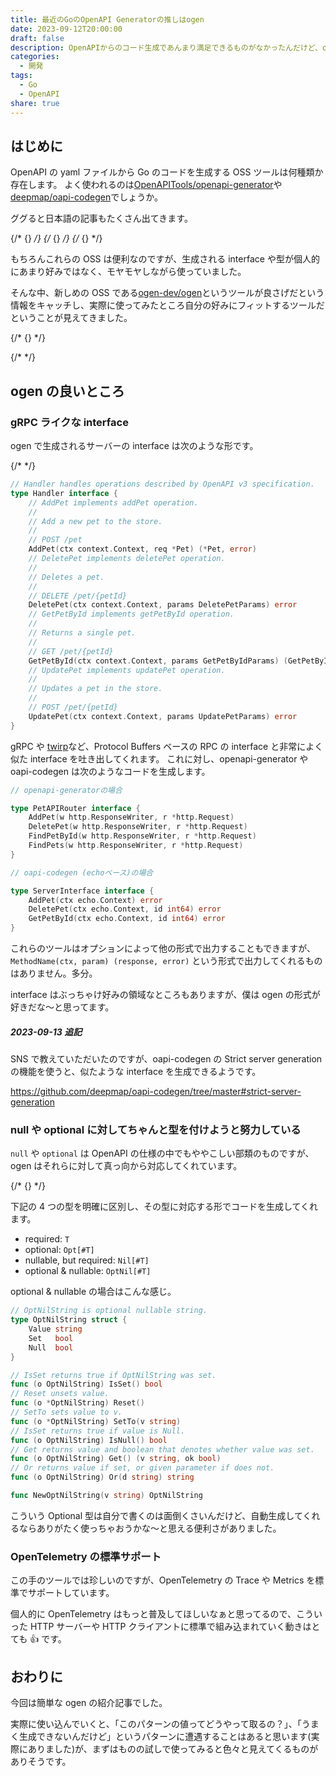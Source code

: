```yaml
---
title: 最近のGoのOpenAPI Generatorの推しはogen
date: 2023-09-12T20:00:00
draft: false
description: OpenAPIからのコード生成であんまり満足できるものがなかったんだけど、ogenは結構良さげそうだった
categories:
  - 開発
tags:
  - Go
  - OpenAPI
share: true
---
```


## はじめに

OpenAPI の yaml ファイルから Go のコードを生成する OSS ツールは何種類か存在します。
よく使われるのは[OpenAPITools/openapi-generator](https://github.com/OpenAPITools/openapi-generator)や[deepmap/oapi-codegen](https://github.com/deepmap/oapi-codegen)でしょうか。

ググると日本語の記事もたくさん出てきます。

{/* {<ex-link url="https://tech.layerx.co.jp/entry/generate-go-code-by-openapi-generator">} */}
{/* {<ex-link url="https://techblog.zozo.com/entry/openapi3/go">} */}
{/* {<ex-link url="https://future-architect.github.io/articles/20200701/">} */}

もちろんこれらの OSS は便利なのですが、生成される interface や型が個人的にあまり好みではなく、モヤモヤしながら使っていました。

そんな中、新しめの OSS である[ogen-dev/ogen](https://github.com/ogen-go/ogen)というツールが良さげだという情報をキャッチし、実際に使ってみたところ自分の好みにフィットするツールだということが見えてきました。

{/* {<ex-link url="https://ogen.dev/">} */}

{/* <!--more--> */}

## ogen の良いところ

### gRPC ライクな interface

ogen で生成されるサーバーの interface は次のような形です。

{/* <!--more--> */}

```go
// Handler handles operations described by OpenAPI v3 specification.
type Handler interface {
    // AddPet implements addPet operation.
    //
    // Add a new pet to the store.
    //
    // POST /pet
    AddPet(ctx context.Context, req *Pet) (*Pet, error)
    // DeletePet implements deletePet operation.
    //
    // Deletes a pet.
    //
    // DELETE /pet/{petId}
    DeletePet(ctx context.Context, params DeletePetParams) error
    // GetPetById implements getPetById operation.
    //
    // Returns a single pet.
    //
    // GET /pet/{petId}
    GetPetById(ctx context.Context, params GetPetByIdParams) (GetPetByIdRes, error)
    // UpdatePet implements updatePet operation.
    //
    // Updates a pet in the store.
    //
    // POST /pet/{petId}
    UpdatePet(ctx context.Context, params UpdatePetParams) error
}
```

gRPC や [twirp](https://github.com/twitchtv/twirp)など、Protocol Buffers ベースの RPC の interface と非常によく似た interface を吐き出してくれます。
これに対し、openapi-generator や oapi-codegen は次のようなコードを生成します。

```go
// openapi-generatorの場合

type PetAPIRouter interface {
	AddPet(w http.ResponseWriter, r *http.Request)
	DeletePet(w http.ResponseWriter, r *http.Request)
	FindPetById(w http.ResponseWriter, r *http.Request)
	FindPets(w http.ResponseWriter, r *http.Request)
}
```

```go
// oapi-codegen (echoベース)の場合

type ServerInterface interface {
	AddPet(ctx echo.Context) error
	DeletePet(ctx echo.Context, id int64) error
	GetPetById(ctx echo.Context, id int64) error
}
```

これらのツールはオプションによって他の形式で出力することもできますが、`MethodName(ctx, param) (response, error)` という形式で出力してくれるものはありません。多分。

interface はぶっちゃけ好みの領域なところもありますが、僕は ogen の形式が好きだな〜と思ってます。

##### 2023-09-13 追記

SNS で教えていただいたのですが、oapi-codegen の Strict server generation の機能を使うと、似たような interface を生成できるようです。

https://github.com/deepmap/oapi-codegen/tree/master#strict-server-generation

### null や optional に対してちゃんと型を付けようと努力している

`null` や `optional` は OpenAPI の仕様の中でもややこしい部類のものですが、ogen はそれらに対して真っ向から対応してくれています。

{/* {<ex-link url="https://ogen.dev/docs/types/optional">} */}

下記の 4 つの型を明確に区別し、その型に対応する形でコードを生成してくれます。

- required: `T`
- optional: `Opt[#T]`
- nullable, but required: `Nil[#T]`
- optional & nullable: `OptNil[#T]`

optional & nullable の場合はこんな感じ。

```go
// OptNilString is optional nullable string.
type OptNilString struct {
    Value string
    Set   bool
    Null  bool
}

// IsSet returns true if OptNilString was set.
func (o OptNilString) IsSet() bool
// Reset unsets value.
func (o *OptNilString) Reset()
// SetTo sets value to v.
func (o *OptNilString) SetTo(v string)
// IsSet returns true if value is Null.
func (o OptNilString) IsNull() bool
// Get returns value and boolean that denotes whether value was set.
func (o OptNilString) Get() (v string, ok bool)
// Or returns value if set, or given parameter if does not.
func (o OptNilString) Or(d string) string

func NewOptNilString(v string) OptNilString
```

こういう Optional 型は自分で書くのは面倒くさいんだけど、自動生成してくれるならありがたく使っちゃおうかな〜と思える便利さがありました。

### OpenTelemetry の標準サポート

この手のツールでは珍しいのですが、OpenTelemetry の Trace や Metrics を標準でサポートしています。

個人的に OpenTelemetry はもっと普及してほしいなぁと思ってるので、こういった HTTP サーバーや HTTP クライアントに標準で組み込まれていく動きはとても 👍 です。

## おわりに

今回は簡単な ogen の紹介記事でした。

実際に使い込んでいくと、「このパターンの値ってどうやって取るの？」、「うまく生成できないんだけど」というパターンに遭遇することはあると思います(実際にありました)が、まずはものの試しで使ってみると色々と見えてくるものがありそうです。
